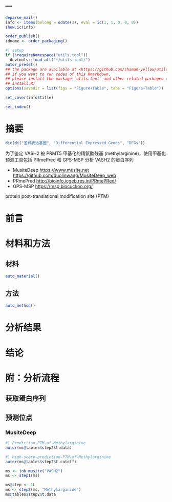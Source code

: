 ---
---

```r
deparse_mail()
info <- items(belong = odate(3), eval = ic(1, 1, 0, 0, 0))
show.ic(info)

order_publish()
idname <- order_packaging()
```

```r
#| setup
if (!requireNamespace("utils.tool"))
  devtools::load_all("~/utils.tool/")
autor_preset()
## the package are available at <https://github.com/shaman-yellow/utils.tool>
## if you want to run codes of this Rmarkdown,
## please install the package `utils.tool` and other related packages (run
## install.R)
options(savedir = list(figs = "Figure+Table", tabs = "Figure+Table"))
```

```r
set_cover(info$title)
```

```r
set_index()
```

# 摘要 {#abstract}

```r
dic(di("差异表达基因", "Differential Expressed Genes", "DEGs"))

```

为了鉴定 VASH2 被 PRMT5 甲基化的精氨酸残基 (methylarginine)，使用甲基化预测工具包括 PRmePred 和 GPS-MSP 分析 VASH2 的蛋白序列

- MusiteDeep <https://www.musite.net> <https://github.com/duolinwang/MusiteDeep_web>
- PRmePred <http://bioinfo.icgeb.res.in/PRmePRed/>
- GPS-MSP <https://msp.biocuckoo.org/>

protein post-translational modification site (PTM)

# 前言 {#introduction}

# 材料和方法 {#methods}

## 材料

```r
auto_material()
```

## 方法

```r
auto_method()
```

# 分析结果 {#results}

# 结论 {#dis}

# 附：分析流程 {#workflow}

## 获取蛋白序列

## 预测位点

### MusiteDeep

```r
#| Prediction-PTM-of-Methylarginine
autor(ms@tables$step2$t.data)
```

```r
#| High-score-prediction-PTM-of-Methylarginine
autor(ms@tables$step2$t.cutoff)
```

```r
ms <- job_musite("VASH2")
ms <- step1(ms)

ms@step <- 1L
ms <- step2(ms, "Methylarginine")
ms@tables$step2$t.data

```


